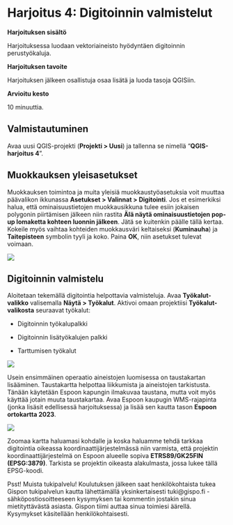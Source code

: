# Harjoitus 4: Digitoinnin valmistelut

**Harjoituksen sisältö**

Harjoituksessa luodaan vektoriaineisto hyödyntäen digitoinnin perustyökaluja.

**Harjoituksen tavoite**

Harjoituksen jälkeen osallistuja osaa lisätä ja luoda tasoja QGISiin.

**Arvioitu kesto**

10 minuuttia.

## Valmistautuminen

Avaa uusi QGIS-projekti (**Projekti \> Uusi**) ja tallenna se nimellä "**QGIS-harjoitus 4**".

## Muokkauksen yleisasetukset

Muokkauksen toimintoa ja muita yleisiä muokkaustyöasetuksia voit muuttaa päävalikon ikkunassa **Asetukset \> Valinnat \> Digitointi**. Jos et esimerkiksi halua, että ominaisuustietojen muokkausikkuna tulee esiin jokaisen polygonin piirtämisen jälkeen niin rastita **Älä näytä ominaisuustietojen pop-up lomaketta kohteen luonnin jälkeen**. Jätä se kuitenkin päälle tällä kertaa. Kokeile myös vaihtaa kohteiden muokkausväri keltaiseksi (**Kuminauha**) ja **Taitepisteen** symbolin tyyli ja koko. Paina **OK**, niin asetukset tulevat voimaan.

![](img/harjoitus_5/image1.png)

## Digitoinnin valmistelu

Aloitetaan tekemällä digitointia helpottavia valmisteluja. Avaa **Työkalut-valikko** valisemalla **Näytä \> Työkalut**. Aktivoi omaan projektiisi **Työkalut-valikosta** seuraavat työkalut:

-   Digitoinnin työkalupalkki

-   Digitoinnin lisätyökalujen palkki

-   Tarttumisen työkalut\



![](img/harjoitus_5/image2.png)

Usein ensimmäinen operaatio aineistojen luomisessa on taustakartan lisääminen. Taustakartta helpottaa liikkumista ja aineistojen tarkistusta. Tänään käytetään Espoon kapungin ilmakuvaa taustana, mutta voit myös käyttää jotain muuta taustakartaa. Avaa Espoon kaupugin WMS-rajapinta (jonka lisäsit edellisessä harjoituksessa) ja lisää sen kautta tason **Espoon ortokartta 2023**.

![](img/harjoitus_5/image3.png)

Zoomaa kartta haluamasi kohdalle ja koska haluamme tehdä tarkkaa digitointia oikeassa koordinaattijärjestelmässä niin varmista, että projektin koordinaattijärjestelmä on Espoon alueelle sopiva **ETRS89/GK25FIN (EPSG:3879)**. Tarkista se projektin oikeasta alakulmasta, jossa lukee tällä EPSG-koodi.

::: hint-box
Psst! Muista tukipalvelu! Koulutuksen jälkeen saat henkilökohtaista tukea Gispon tukipalvelun kautta lähettämällä yksinkertaisesti tuki\@gispo.fi -sähköpostiosoitteeseen kysymyksen tai kommentin jostakin sinua mietityttävästä asiasta. Gispon tiimi auttaa sinua toimiesi äärellä. Kysymykset käsitellään henkilökohtaisesti.
:::

